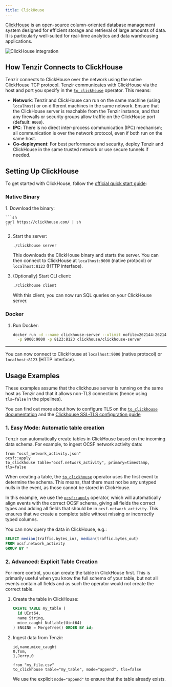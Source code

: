 ```yaml
---
title: ClickHouse
---
```



[ClickHouse](https://clickhouse.com/) is an open-source column-oriented database
management system designed for efficient storage and retrieval of large amounts
of data. It is particularly well-suited for real-time analytics and data
warehousing applications.

![ClickHouse integration](clickhouse.svg)

## How Tenzir Connects to ClickHouse

Tenzir connects to ClickHouse over the network using the native ClickHouse TCP
protocol. Tenzir communicates with ClickHouse via the host and port you specify
in the [`to_clickhouse`](/reference/operators/to_clickhouse) operator. This
means:

- **Network**: Tenzir and ClickHouse can run on the same machine (using
  `localhost`) or on different machines in the same network. Ensure that the
  ClickHouse server is reachable from the Tenzir instance, and that any
  firewalls or security groups allow traffic on the ClickHouse port (default:
  `9000`).
- **IPC**: There is no direct inter-process communication (IPC) mechanism; all
  communication is over the network protocol, even if both run on the same host.
- **Co-deployment**: For best performance and security, deploy Tenzir and
  ClickHouse in the same trusted network or use secure tunnels if needed.

## Setting Up ClickHouse

To get started with ClickHouse, follow the
[official quick start guide](https://clickhouse.com/docs/getting-started/quick-start/oss):

### Native Binary

<Steps>
1. Download the binary:

    ```sh
    curl https://clickhouse.com/ | sh
    ```

2. Start the server:

   ```sh
   ./clickhouse server
   ```

   This downloads the ClickHouse binary and starts the server. You can then
   connect to ClickHouse at `localhost:9000` (native protocol) or
   `localhost:8123` (HTTP interface).

3. (Optionally) Start CLI client:

   ```sh
   ./clickhouse client
   ```

   With this client, you can now run SQL queries on your ClickHouse server.

</Steps>

### Docker

<Steps>

1. Run Docker:

   ```sh
   docker run -d --name clickhouse-server --ulimit nofile=262144:262144 \
     -p 9000:9000 -p 8123:8123 clickhouse/clickhouse-server
   ```

</Steps>

---

You can now connect to ClickHouse at `localhost:9000` (native protocol) or
`localhost:8123` (HTTP interface).

## Usage Examples

These examples assume that the clickhouse server is running on the same host as
Tenzir and that it allows non-TLS connections (hence using `tls=false` in the
pipelines).

You can find out more about how to configure TLS on the
[`to_clickhouse` documentation](/reference/operators/to_clickhouse)
and the
[Clickhouse SSL-TLS configuration guide](https://clickhouse.com/docs/guides/sre/configuring-ssl)

### 1. Easy Mode: Automatic table creation

Tenzir can automatically create tables in ClickHouse based on the incoming data
schema. For example, to ingest OCSF network activity data:

```tql
from "ocsf_network_activity.json"
ocsf::apply
to_clickhouse table="ocsf.network_activity", primary=timestamp, tls=false
```

When creating a table, the [`to_clickhouse`](/reference/operators/to_clickhouse)
operator uses the first event to determine the schema. This means, that there
must not be any untyped nulls in the event, as those cannot be stored in
ClickHouse.

In this example, we use the [`ocsf::apply`](/reference/operators/ocsf/apply)
operator, which will automatically align events with the correct OCSF schema,
giving all fields the correct types and adding all fields that should be in
`ocsf.network_activity`. This ensures that we create a complete table without
missing or incorrectly typed columns.

You can now query the data in ClickHouse, e.g.:

```sql
SELECT median(traffic.bytes_in), median(traffic.bytes_out)
FROM ocsf.network_activity
GROUP BY *
```

### 2. Advanced: Explicit Table Creation

For more control, you can create the table in ClickHouse first. This is
primarily useful when you know the full schema of your table, but not all events
contain all fields and as such the operator would not create the correct table.

<Steps>

1. Create the table in ClickHouse:

   ```sql
   CREATE TABLE my_table (
     id UInt64,
     name String,
     mice_caught Nullable(Uint64)
   ) ENGINE = MergeTree() ORDER BY id;
   ```

2. Ingest data from Tenzir:

   ```csv title="my_file.csv"
   id,name,mice_caught
   0,Tom,
   1,Jerry,0
   ```

   ```tql
   from "my_file.csv"
   to_clickhouse table="my_table", mode="append", tls=false
   ```

   We use the explicit `mode="append"` to ensure that the table already exists.

</Steps>
